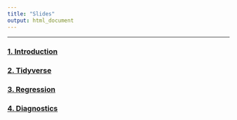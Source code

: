```yaml
---
title: "Slides"
output: html_document
---
```



---



### [1. Introduction](content/Introduction.html){target="_blank"}
### [2. Tidyverse](content/Tidyverse.html){target="_blank"}
### [3. Regression](content/Regression.html){target="_blank"}
### [4. Diagnostics](content/Diagnostics.html){target="_blank"}


